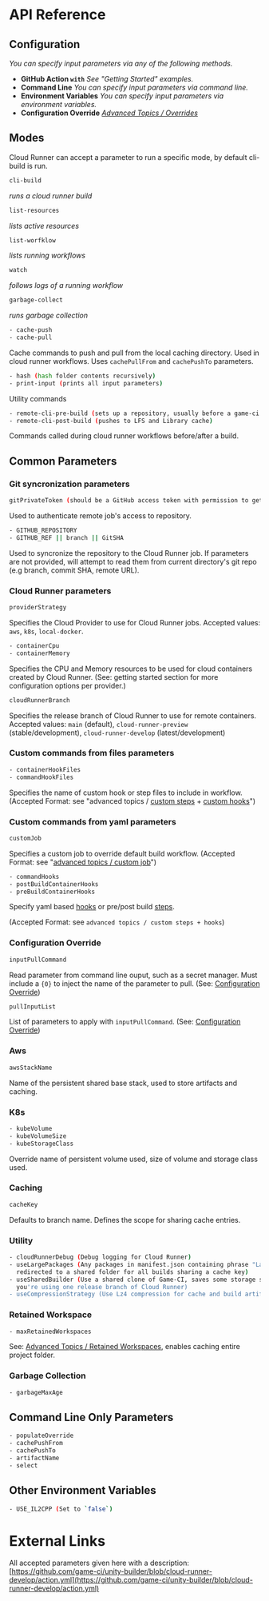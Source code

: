 # API Reference

## Configuration

_You can specify input parameters via any of the following methods._

- **GitHub Action `with`** _See "Getting Started" examples._
- **Command Line** _You can specify input parameters via command line._
- **Environment Variables** _You can specify input parameters via environment variables._
- **Configuration Override** _[Advanced Topics / Overrides](advanced-topics/configuration-override)_

## Modes

Cloud Runner can accept a parameter to run a specific mode, by default cli-build is run.

```bash
cli-build
```

_runs a cloud runner build_

```bash
list-resources
```

_lists active resources_

```bash
list-worfklow
```

_lists running workflows_

```bash
watch
```

_follows logs of a running workflow_

```bash
garbage-collect
```

_runs garbage collection_

```bash
- cache-push
- cache-pull
```

Cache commands to push and pull from the local caching directory. Used in cloud runner workflows.
Uses `cachePullFrom` and `cachePushTo` parameters.

```bash
- hash (hash folder contents recursively)
- print-input (prints all input parameters)
```

Utility commands

```bash
- remote-cli-pre-build (sets up a repository, usually before a game-ci build)
- remote-cli-post-build (pushes to LFS and Library cache)
```

Commands called during cloud runner workflows before/after a build.

## Common Parameters

### Git syncronization parameters

```bash
gitPrivateToken (should be a GitHub access token with permission to get repositories)
```

Used to authenticate remote job's access to repository.

```bash
- GITHUB_REPOSITORY
- GITHUB_REF || branch || GitSHA
```

Used to syncronize the repository to the Cloud Runner job. If parameters are not provided, will
attempt to read them from current directory's git repo (e.g branch, commit SHA, remote URL).

### Cloud Runner parameters

```bash
providerStrategy
```

Specifies the Cloud Provider to use for Cloud Runner jobs. Accepted values: `aws`, `k8s`,
`local-docker`.

```bash
- containerCpu
- containerMemory
```

Specifies the CPU and Memory resources to be used for cloud containers created by Cloud Runner.
(See: getting started section for more configuration options per provider.)

```bash
cloudRunnerBranch
```

Specifies the release branch of Cloud Runner to use for remote containers. Accepted values: `main`
(default), `cloud-runner-preview` (stable/development), `cloud-runner-develop` (latest/development)

### Custom commands from files parameters

```bash
- containerHookFiles
- commandHookFiles
```

Specifies the name of custom hook or step files to include in workflow. (Accepted Format: see
"advanced topics / [custom steps](advanced-topics/custom-hooks/container-hooks) +
[custom hooks](advanced-topics/custom-hooks/custom-hooks)")

### Custom commands from yaml parameters

```bash
customJob
```

Specifies a custom job to override default build workflow. (Accepted Format: see
"[advanced topics / custom job](advanced-topics/custom-hooks/custom-job)")

```bash
- commandHooks
- postBuildContainerHooks
- preBuildContainerHooks
```

Specify yaml based [hooks](advanced-topics/custom-hooks/custom-hooks) or pre/post build
[steps](advanced-topics/custom-hooks/container-hooks).

(Accepted Format: see `advanced topics / custom steps + hooks`)

### Configuration Override

```bash
inputPullCommand
```

Read parameter from command line ouput, such as a secret manager. Must include a `{0}` to inject the
name of the parameter to pull. (See:
[Configuration Override](advanced-topics/configuration-override))

```bash
pullInputList
```

List of parameters to apply with `inputPullCommand`. (See:
[Configuration Override](advanced-topics/configuration-override))

### Aws

```bash
awsStackName
```

Name of the persistent shared base stack, used to store artifacts and caching.

### K8s

```bash
- kubeVolume
- kubeVolumeSize
- kubeStorageClass
```

Override name of persistent volume used, size of volume and storage class used.

### Caching

```bash
cacheKey
```

Defaults to branch name. Defines the scope for sharing cache entries.

### Utility

```bash
- cloudRunnerDebug (Debug logging for Cloud Runner)
- useLargePackages (Any packages in manifest.json containing phrase "LargePackage" will be
  redirected to a shared folder for all builds sharing a cache key)
- useSharedBuilder (Use a shared clone of Game-CI, saves some storage space and can be used if
  you're using one release branch of Cloud Runner)
- useCompressionStrategy (Use Lz4 compression for cache and build artifacts. Enabled by default)
```

### Retained Workspace

```bash
- maxRetainedWorkspaces
```

See: [Advanced Topics / Retained Workspaces](advanced-topics/retained-workspace), enables caching
entire project folder.

### Garbage Collection

```bash
- garbageMaxAge
```

## Command Line Only Parameters

```bash
- populateOverride
- cachePushFrom
- cachePushTo
- artifactName
- select
```

## Other Environment Variables

```bash
- USE_IL2CPP (Set to `false`)
```

# External Links

All accepted parameters given here with a description:
[https://github.com/game-ci/unity-builder/blob/cloud-runner-develop/action.yml](https://github.com/game-ci/unity-builder/blob/cloud-runner-develop/action.yml)
